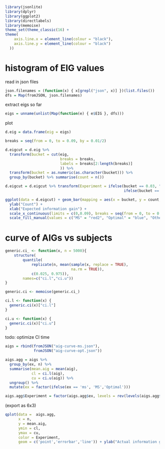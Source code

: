 ```r
library(jsonlite)
library(dplyr)
library(ggplot2)
library(directlabels)
library(memoise)
theme_set(theme_classic(16) +
theme(
    axis.line.x = element_line(colour = "black"),
    axis.line.y = element_line(colour = "black")
  ))
```

# histogram of EIG values

read in json files

```r
json.filenames = (function(x) { x[grepl("json", x)] })(list.files())
dfs = Map(fromJSON, json.filenames)
```

extract eigs so far
```r
eigs = unname(unlist(Map(function(e) { e$EIG }, dfs)))
```

plot
```r
d.eig = data.frame(eig = eigs) 

breaks = seq(from = 0, to = 0.09, by = 0.01/2)

d.eigcut = d.eig %>%
  transform(bucket = cut(eig,
                         breaks = breaks,
                         labels = breaks[2:length(breaks)]
                         )) %>%
  transform(bucket = as.numeric(as.character(bucket))) %>%
  group_by(bucket) %>% summarise(count = n())

d.eigcut = d.eigcut %>% transform(Experiment = ifelse(bucket == 0.03, "MS",
                                                      ifelse(bucket == 0.085, "Optimal", "Other")))

ggplot(data = d.eigcut) + geom_bar(mapping = aes(x = bucket, y = count, fill = Experiment), stat = 'identity') + 
  ylab("Count") +
  xlab("Expected information gain") + 
  scale_x_continuous(limits = c(0,0.09), breaks = seq(from = 0, to = 0.09, by = 0.09 / 3)) + 
  scale_fill_manual(values = c("MS" = "red2", "Optimal" = "blue", "Other" = "grey30"))
```

# curve of AIGs vs subjects

```r
generic.ci_ <- function(x, n = 5000){
    structure(
        quantile(
            replicate(n, mean(sample(x, replace = TRUE),
                              na.rm = TRUE)),
            c(0.025, 0.975)),
        names=c("ci.l","ci.u"))
}

generic.ci <- memoise(generic.ci_)

ci.l <- function(x) {
  generic.ci(x)["ci.l"]
}

ci.u <- function(x) {
  generic.ci(x)["ci.u"]
}
```

todo: optimize CI time
```r
aigs = rbind(fromJSON("aig-curve-ms.json"),
             fromJSON("aig-curve-opt.json"))

aigs.agg = aigs %>%
  group_by(ex, n) %>%
  summarise(mean.aig = mean(aig),
            cl = ci.l(aig),
            cu = ci.u(aig)) %>%
  ungroup() %>%
  mutate(ex = factor(ifelse(ex == 'ms', 'MS','Optimal')))

aigs.agg$Experiment = factor(aigs.agg$ex, levels = rev(levels(aigs.agg$ex)))
```

(export as 6x3)
```r
qplot(data =  aigs.agg,
      x = n,
      y = mean.aig,
      ymin = cl,
      ymax = cu,
      color = Experiment,
      geom = c('point','errorbar','line')) + ylab("Actual information gain") + xlab("Number of participants")

```


